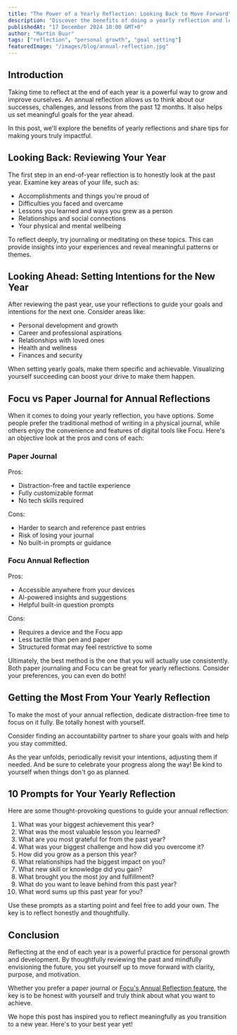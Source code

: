```yaml
---
title: "The Power of a Yearly Reflection: Looking Back to Move Forward" 
description: "Discover the benefits of doing a yearly reflection and learn tips for making the most of this valuable practice."
publishedAt: "17 December 2024 10:00 GMT+0"
author: "Martin Buur"
tags: ["reflection", "personal growth", "goal setting"] 
featuredImage: "/images/blog/annual-reflection.jpg"
---
```


## Introduction

Taking time to reflect at the end of each year is a powerful way to grow and improve ourselves. An annual reflection allows us to think about our successes, challenges, and lessons from the past 12 months. It also helps us set meaningful goals for the year ahead. 

In this post, we'll explore the benefits of yearly reflections and share tips for making yours truly impactful.

## Looking Back: Reviewing Your Year

The first step in an end-of-year reflection is to honestly look at the past year. Examine key areas of your life, such as:

- Accomplishments and things you're proud of 
- Difficulties you faced and overcame
- Lessons you learned and ways you grew as a person
- Relationships and social connections
- Your physical and mental wellbeing

To reflect deeply, try journaling or meditating on these topics. This can provide insights into your experiences and reveal meaningful patterns or themes.

## Looking Ahead: Setting Intentions for the New Year

After reviewing the past year, use your reflections to guide your goals and intentions for the next one. Consider areas like:

- Personal development and growth
- Career and professional aspirations 
- Relationships with loved ones
- Health and wellness
- Finances and security

When setting yearly goals, make them specific and achievable. Visualizing yourself succeeding can boost your drive to make them happen.

## Focu vs Paper Journal for Annual Reflections

When it comes to doing your yearly reflection, you have options. Some people prefer the traditional method of writing in a physical journal, while others enjoy the convenience and features of digital tools like Focu. Here's an objective look at the pros and cons of each:

### Paper Journal

Pros:
- Distraction-free and tactile experience
- Fully customizable format
- No tech skills required

Cons: 
- Harder to search and reference past entries
- Risk of losing your journal
- No built-in prompts or guidance

### Focu Annual Reflection

Pros:
- Accessible anywhere from your devices
- AI-powered insights and suggestions
- Helpful built-in question prompts

Cons:
- Requires a device and the Focu app
- Less tactile than pen and paper
- Structured format may feel restrictive to some

Ultimately, the best method is the one that you will actually use consistently. Both paper journaling and Focu can be great for yearly reflections. Consider your preferences, you can even do both!

## Getting the Most From Your Yearly Reflection

To make the most of your annual reflection, dedicate distraction-free time to focus on it fully. Be totally honest with yourself. 

Consider finding an accountability partner to share your goals with and help you stay committed. 

As the year unfolds, periodically revisit your intentions, adjusting them if needed. And be sure to celebrate your progress along the way! Be kind to yourself when things don't go as planned.

## 10 Prompts for Your Yearly Reflection

Here are some thought-provoking questions to guide your annual reflection:

1. What was your biggest achievement this year?
2. What was the most valuable lesson you learned? 
3. What are you most grateful for from the past year?
4. What was your biggest challenge and how did you overcome it?
5. How did you grow as a person this year?
6. What relationships had the biggest impact on you?
7. What new skill or knowledge did you gain?
8. What brought you the most joy and fulfillment?
9. What do you want to leave behind from this past year? 
10. What word sums up this past year for you?

Use these prompts as a starting point and feel free to add your own. The key is to reflect honestly and thoughtfully.

## Conclusion

Reflecting at the end of each year is a powerful practice for personal growth and development. By thoughtfully reviewing the past and mindfully envisioning the future, you set yourself up to move forward with clarity, purpose, and motivation. 

Whether you prefer a paper journal or [Focu's Annual Reflection feature](/feature/annual-reflection), the key is to be honest with yourself and truly think about what you want to achieve. 

We hope this post has inspired you to reflect meaningfully as you transition to a new year. Here's to your best year yet!